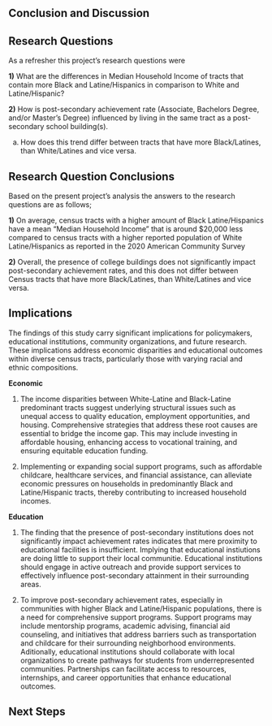 <div class="text-box">
# Conclusion and Discussion 
</div>

<div class="text-box">

## Research Questions 

As a refresher this project's research questions were 


**1)** What are the differences in Median Household Income of tracts that contain more Black and Latine/Hispanics
in comparison to White and Latine/Hispanic? 

**2)** How is post-secondary achievement rate (Associate, Bachelors Degree, and/or Master's Degree) influenced by living in the same tract as a post-secondary school building(s). 

  a) How does this trend differ between tracts that have more Black/Latines, than White/Latines and vice versa. 
        
</div> 
        
<div class="text-box">

## Research Question Conclusions 

Based on the present project's analysis the answers to the research questions are as follows; 

**1)** On average, census tracts with a higher amount of Black Latine/Hispanics have a mean “Median Household Income” that is around $20,000 less compared to census tracts with a higher reported population of White Latine/Hispanics as reported in the 2020 American Community Survey

**2)** Overall, the  presence of college buildings does not significantly impact post-secondary achievement rates, and this does not differ between Census tracts that have more Black/Latines, than White/Latines and vice versa.

</div>


<div class="text-box">


## Implications



The findings of this study carry significant implications for policymakers, educational institutions, community organizations, and future research. These implications address economic disparities and educational outcomes within diverse census tracts, particularly those with varying racial and ethnic compositions.

**Economic**

1) The income disparities between White-Latine and Black-Latine predominant tracts suggest underlying structural issues such as unequal access to quality education, employment opportunities, and housing. Comprehensive strategies that address these root causes are essential to bridge the income gap. This may include investing in affordable housing, enhancing access to vocational training, and ensuring equitable education funding. 

2) Implementing or expanding social support programs, such as affordable childcare, healthcare services, and financial assistance, can alleviate economic pressures on households in predominantly Black and Latine/Hispanic tracts, thereby contributing to increased household incomes.

**Education**

1) The finding that the presence of post-secondary institutions does not significantly impact achievement rates indicates that mere proximity to educational facilities is insufficient. Implying that educational instiutions are doing little to support their local communitie. Educational institutions should engage in active outreach and provide support services to effectively influence post-secondary attainment in their surrounding areas. 

2) To improve post-secondary achievement rates, especially in communities with higher Black and Latine/Hispanic populations, there is a need for comprehensive support programs. Support programs may include mentorship programs, academic advising, financial aid counseling, and initiatives that address barriers such as transportation and childcare for their surrounding neighborhood environments. Aditionally, educational institutions should collaborate with local organizations to create pathways for students from underrepresented communities. Partnerships can facilitate access to resources, internships, and career opportunities that enhance educational outcomes.



</div>


<div class="text-box">


## Next Steps



</div>